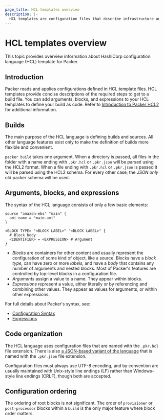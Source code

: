 ```yaml
---
page_title: HCL templates overview
description: |-
  HCL templates are configuration files that describe infrastructure and set variables using HashiCorp configuration language (HCL). Learn about HCL templates for Packer.
---
```


# HCL templates overview

This topic provides overview information about HashiCorp configuration language (HCL) template for Packer.

## Introduction

Packer reads and applies configurations defined in HCL template files. HCL templates provide concise descriptions of the required steps to get to a build file. You can add arguments, blocks, and expressions to your HCL templates to define your build as code. Refer to [Introduction to Packer HCL2](/packer/guides/hcl) for additional information.

## Builds

The main purpose of the HCL language is defining builds and sources. All other
language features exist only to make the definition of builds more flexible and
convenient.

`packer build` takes one argument. When a directory is passed, all files in the
folder with a name ending with `.pkr.hcl` or `.pkr.json` will be parsed using
the HCL2 format. When a file ending with `.pkr.hcl` or `.pkr.json` is passed it
will be parsed using the HCL2 schema. For every other case; the _JSON only_ old
packer schema will be used.

## Arguments, blocks, and expressions

The syntax of the HCL language consists of only a few basic elements:

```hcl
source "amazon-ebs" "main" {
  ami_name = "main-ami"
}

<BLOCK TYPE> "<BLOCK LABEL>" "<BLOCK LABEL>" {
  # Block body
  <IDENTIFIER> = <EXPRESSION> # Argument
}
```

- _Blocks_ are containers for other content and usually represent the
  configuration of some kind of object, like a source. Blocks have a
  _block type,_ can have zero or more _labels,_ and have a _body_ that contains
  any number of arguments and nested blocks. Most of Packer's features are
  controlled by top-level blocks in a configuration file.
- _Arguments_ assign a value to a name. They appear within blocks.
- _Expressions_ represent a value, either literally or by referencing and
  combining other values. They appear as values for arguments, or within other
  expressions.

For full details about Packer's syntax, see:

- [Configuration Syntax](/packer/docs/templates/hcl_templates/syntax)
- [Expressions](/packer/docs/templates/hcl_templates/expressions)

## Code organization

The HCL language uses configuration files that are named with the `.pkr.hcl`
file extension. There is also [a JSON-based variant of the
language](/packer/docs/templates/hcl_templates/syntax-json) that is named with the `.pkr.json` file
extension.

Configuration files must always use UTF-8 encoding, and by convention are
usually maintained with Unix-style line endings (LF) rather than Windows-style
line endings (CRLF), though both are accepted.

## Configuration ordering

The ordering of root blocks is not significant. The order of `provisioner` or
`post-processor` blocks within a `build` is the only major feature where block
order matters.
